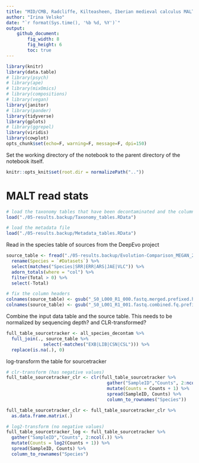 ```yaml
---
title: "MID/CMB, Radcliffe, Kilteasheen, Iberian medieval calculus MALT beta diversity"
author: "Irina Velsko"
date: "`r format(Sys.time(), '%b %d, %Y')`"
output:
    github_document:
        fig_width: 8
        fig_height: 6
        toc: true
---
```



```r
library(knitr)
library(data.table)
# library(psych)
# library(ape)
# library(mixOmics)
# library(compositions)
# library(vegan)
library(janitor)
# library(pander)
library(tidyverse)
library(gplots)
# library(ggrepel)
library(viridis)
library(cowplot)
opts_chunk$set(echo=F, warning=F, message=F, dpi=150)
```

Set the working directory of the notebook to the parent directory of the 
notebook itself.  

```r
knitr::opts_knit$set(root.dir = normalizePath(".."))
```

# MALT read stats

```r

# load the taxonomy tables that have been decontaminated and the column headers are cleaned up
load("./05-results.backup/Taxonomy_tables.RData")

# load the metadata file
load("./05-results.backup/Metadata_tables.RData")

```

Read in the species table of sources from the DeepEvo project
```r
source_table <- fread("./05-results.backup/Evolution-Comparison_MEGAN_20190410-ex_absolute_species_prokaryotes_summarised_refseq.txt") %>%
  rename(Species = `#Datasets`) %>%
  select(matches("Species|SRR|ERR|ARS|JAE|VLC")) %>%
  adorn_totals(where = "col") %>%
  filter(Total > 0) %>%
  select(-Total)

# fix the column headers
colnames(source_table) <- gsub("_S0_L000_R1_000.fastq.merged.prefixed.hg19unmapped","", colnames(source_table))
colnames(source_table) <- gsub("_S0_L001_R1_001.fastq.combined.fq.prefixed.extractunmapped.bam","", colnames(source_table))

```

Combine the input data table and the source table. This needs to be normalized
by sequencing depth? and CLR-transformed?
```r

full_table_sourcetracker <- all_species_decontam %>%
  full_join(., source_table %>%
              select(-matches("EXB|LIB|CSN|CSL"))) %>%
  replace(is.na(.), 0)

```

log-transform the table for sourcetracker
```r
# clr-transform (has negative values)
full_table_sourcetracker_clr <- clr(full_table_sourcetracker %>%
                                      gather("SampleID","Counts", 2:ncol(.)) %>%
                                      mutate(Counts = Counts + 1) %>%
                                      spread(SampleID, Counts) %>%
                                      column_to_rownames("Species"))

full_table_sourcetracker_clr <- full_table_sourcetracker_clr %>%
  as.data.frame.matrix(.)

# log2-transform (no negative values)
full_table_sourcetracker_log <- full_table_sourcetracker %>%
  gather("SampleID","Counts", 2:ncol(.)) %>%
  mutate(Counts = log2(Counts + 1)) %>%
  spread(SampleID, Counts) %>%
  column_to_rownames("Species")

```






































